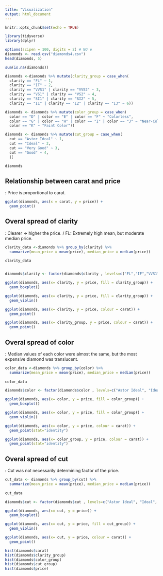 ```yaml
---
title: "Visualization"
output: html_document
---
```


```r
knitr::opts_chunk$set(echo = TRUE)

library(tidyverse)
library(dplyr)
```



```r
options(scipen = 100, digits = 2) # NO e
diamonds <- read.csv("diamonds4.csv")
head(diamonds, 5)
```

```r
sum(is.na(diamonds))
```

```r
diamonds <-diamonds %>% mutate(clarity_group = case_when(
  clarity == "FL" ~ 1,
  clarity == "IF" ~ 2,
  clarity == "VVS1" | clarity == "VVS2" ~ 3,
  clarity == "VS1" | clarity == "VS2" ~ 4,
  clarity == "SI1" | clarity == "SI2" ~ 5,
  clarity == "I1" | clarity == "I2" | clarity == "I3" ~ 6))

diamonds <- diamonds %>% mutate(color_group = case_when(
  color == "D" | color == "E" | color == "F" ~ "Colorless",
  color == "G" | color == "H" | color == "I" | color == "J" ~ "Near-Colorless",
  color == "K" ~ "Faint Color"))

diamonds <- diamonds %>% mutate(cut_group = case_when(
  cut == "Astor Ideal" ~ 1,
  cut == "Ideal" ~ 2,
  cut == "Very Good" ~ 3,
  cut == "Good" ~ 4,
  ))

diamonds
```


## Relationship between carat and price

: Price is proportional to carat.
```r
ggplot(diamonds, aes(x = carat, y = price)) +
  geom_point()
```




## Overal spread of clarity
: Clearer -> higher the price. / FL: Extremely high mean, but moderate median price.
```r
clarity_data <-diamonds %>% group_by(clarity) %>% 
  summarize(mean_price = mean(price), median_price = median(price))
  
clarity_data


diamonds$clarity <- factor(diamonds$clarity , levels=c("FL","IF","VVS1","VVS2", "VS1", "VS2", "SI1", "SI2", "I1", "I2", "I3"))

ggplot(diamonds, aes(x= clarity, y = price, fill = clarity_group)) +
  geom_boxplot()

ggplot(diamonds, aes(x= clarity, y = price, fill = clarity_group)) +
  geom_violin()

ggplot(diamonds, aes(x= clarity, y = price, colour = carat)) +
  geom_point()

ggplot(diamonds, aes(x= clarity_group, y = price, colour = carat)) +
  geom_point()
```


## Overal spread of color
: Median values of each color were almost the same, but the most expensive diamond was translucent.

```r
color_data <-diamonds %>% group_by(color) %>% 
  summarize(mean_price = mean(price), median_price = median(price))
  
color_data

diamonds$color <- factor(diamonds$color , levels=c("Astor Ideal", "Ideal", "Very Good", "Good"))

ggplot(diamonds, aes(x= color, y = price, fill = color_group)) +
  geom_boxplot()

ggplot(diamonds, aes(x= color, y = price, fill = color_group)) +
  geom_violin()

ggplot(diamonds, aes(x= color, y = price, colour = carat)) +
  geom_point(stat="identity")

ggplot(diamonds, aes(x= color_group, y = price, colour = carat)) +
  geom_point(stat="identity")
```


## Overal spread of cut
: Cut was not necessarily determining factor of the price.
```r
cut_data <- diamonds %>% group_by(cut) %>% 
  summarize(mean_price = mean(price), median_price = median(price))
  
cut_data

diamonds$cut <- factor(diamonds$cut , levels=c("Astor Ideal", "Ideal", "Very Good", "Good"))

ggplot(diamonds, aes(x= cut, y = price)) +
  geom_boxplot()

ggplot(diamonds, aes(x= cut, y = price, fill = cut_group)) +
  geom_violin()

ggplot(diamonds, aes(x= cut, y = price, colour = carat)) +
  geom_point()
```


```r
hist(diamonds$carat)
hist(diamonds$clarity_group)
hist(diamonds$color_group)
hist(diamonds$cut_group)
hist(diamonds$price)
```











